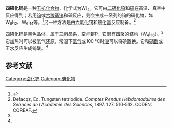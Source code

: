 {{Chembox
| Name = 
| NameEn = 
| ImageFile = 
|  ImageSize = 
|  ImageAlt = 
| IUPACName = 
| IUPACNameZh = 
| OtherNames = 
| Section1 = {{Chembox Identifiers
|   CASNo = 14055-84-6
|   CASNo_Ref = {{cascite|correct|CAS}}
|   PubChem = 
|   SMILES =  }}
| Section2 = {{Chembox Properties
|   Formula = WI<sub>4</sub>
|   MolarMass = 
|   Appearance = 黑色晶体
|   Density = 5.2 g·cm<sup>−3</sup>（18 °C）<ref name=Ed />
|   MeltingPt = 分解
|   BoilingPt = 
|   Solubility =  难溶于水（缓慢分解）<br>难溶于乙醚和氯仿<br>可溶于无水乙醇<ref name=Ed />}}
| Section3 = {{Chembox Hazards
|   MainHazards = 
|   FlashPt = 
|   Autoignition =  }}
}}
'''四碘化钨'''是一种[[无机化合物|无机化合物]]，化学式为WI<sub>4</sub>。它可由[[二碲化钨|二碲化钨]]和[[碘|碘]]在高温、真空中反应得到；若用[[钨|钨]]或[[六羰基钨|六羰基钨]]和碘反应，则会生成一系列的钨的碘化物，如W<sub>6</sub>I<sub>12</sub>、W<sub>6</sub>I<sub>14</sub>等。<ref name=Yarovoi>{{cite journal|journal=Journal of Structural Chemistry|volume=57|issue=1|language=en|issn=0022-4766|date=2016-01|pages=199–201|doi=10.1134/S002247661601025X|url=http://link.springer.com/10.1134/S002247661601025X|title=Crystal structure of WI4|accessdate=2020-11-27|author=S. S. Yarovoi, A. I. Smolentsev, A. V. Ermolaev, Yu. V. Mironov}}</ref>另一种方法是由[[六氯化钨|六氯化钨]]和[[碘化氢|碘化氢]]反应制备。<ref name=Ed>Defacqz, Ed. Tungsten tetriodide. ''Comptes Rendus Hebdomadaires des Seances de l'Academie des Sciences'', 1897. 127: 510-512. CODEN: COREAF.</ref>

四碘化钨是黑色晶体，属于[[三斜晶系|三斜晶系]]，空间群P{{overline|1}}，它具有四聚的结构（W<sub>4</sub>I<sub>16</sub>）。<ref name=Yarovoi />它加热时可以被氢气还原，常温下[[氯气|氯气]]或100 °C时[[溴|溴]]可以将碘置换。它和[[硝酸|硝酸]]或[[王水|王水]]反应生成[[钨酸|钨酸]]。<ref name=Ed />

==参考文献==
{{reflist}}

{{钨化合物}}
{{碘化物}}

[[Category:卤化钨|Category:卤化钨]]
[[Category:碘化物|Category:碘化物]]